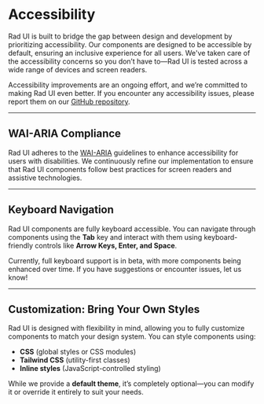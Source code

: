 # Accessibility  

Rad UI is built to bridge the gap between design and development by prioritizing accessibility. Our components are designed to be accessible by default, ensuring an inclusive experience for all users. We've taken care of the accessibility concerns so you don’t have to—Rad UI is tested across a wide range of devices and screen readers.  

Accessibility improvements are an ongoing effort, and we’re committed to making Rad UI even better. If you encounter any accessibility issues, please report them on our [GitHub repository](#).  

---

## WAI-ARIA Compliance  

Rad UI adheres to the [WAI-ARIA](https://www.w3.org/WAI/standards-guidelines/aria/) guidelines to enhance accessibility for users with disabilities. We continuously refine our implementation to ensure that Rad UI components follow best practices for screen readers and assistive technologies.  

---

## Keyboard Navigation  

Rad UI components are fully keyboard accessible. You can navigate through components using the **Tab** key and interact with them using keyboard-friendly controls like **Arrow Keys, Enter, and Space**.  

Currently, full keyboard support is in beta, with more components being enhanced over time. If you have suggestions or encounter issues, let us know!  

---

## Customization: Bring Your Own Styles  

Rad UI is designed with flexibility in mind, allowing you to fully customize components to match your design system. You can style components using:  

- **CSS** (global styles or CSS modules)  
- **Tailwind CSS** (utility-first classes)  
- **Inline styles** (JavaScript-controlled styling)  

While we provide a **default theme**, it’s completely optional—you can modify it or override it entirely to suit your needs.  
